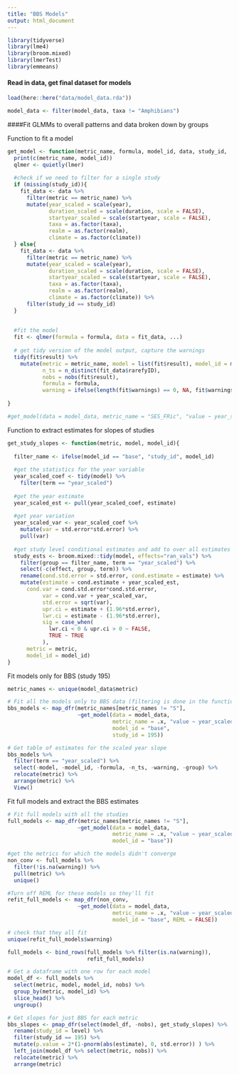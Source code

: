 ```yaml
---
title: "BBS Models"
output: html_document
---
```

```r
library(tidyverse)
library(lme4)
library(broom.mixed)
library(lmerTest)
library(emmeans)
```

#### Read in data, get final dataset for models
```r
load(here::here("data/model_data.rda"))

model_data <- filter(model_data, taxa != "Amphibians")
```

####Fit GLMMs to overall patterns and data broken down by groups

Function to fit a model
```r
get_model <- function(metric_name, formula, model_id, data, study_id, ...){
  print(c(metric_name, model_id))
  qlmer <- quietly(lmer)
  
  #check if we need to filter for a single study
  if (missing(study_id)){
    fit_data <- data %>%
      filter(metric == metric_name) %>%
      mutate(year_scaled = scale(year),
             duration_scaled = scale(duration, scale = FALSE),
             startyear_scaled = scale(startyear, scale = FALSE),
             taxa = as.factor(taxa),
             realm = as.factor(realm),
             climate = as.factor(climate))
  } else{
    fit_data <- data %>%
      filter(metric == metric_name) %>%
      mutate(year_scaled = scale(year),
             duration_scaled = scale(duration, scale = FALSE),
             startyear_scaled = scale(startyear, scale = FALSE),
             taxa = as.factor(taxa),
             realm = as.factor(realm),
             climate = as.factor(climate)) %>%
      filter(study_id == study_id)
  }
  
  
  #fit the model
  fit <- qlmer(formula = formula, data = fit_data, ...)
  
  # get tidy version of the model output, capture the warnings
  tidy(fit$result) %>%
    mutate(metric = metric_name, model = list(fit$result), model_id = model_id, 
           n_ts = n_distinct(fit_data$rarefyID),
           nobs = nobs(fit$result),
           formula = formula,
           warning = ifelse(length(fit$warnings) == 0, NA, fit$warnings))
  
}

#get_model(data = model_data, metric_name = "SES_FRic", "value ~ year_scaled + (year_scaled|study_id/rarefyID)", model_id = "base")
```

Function to extract estimates for slopes of studies
```r
get_study_slopes <- function(metric, model, model_id){
  
  filter_name <- ifelse(model_id == "base", "study_id", model_id)
  
  #get the statistics for the year variable
  year_scaled_coef <- tidy(model) %>%
    filter(term == "year_scaled") 
  
  #get the year estimate
  year_scaled_est <- pull(year_scaled_coef, estimate) 
  
  #get year variation
  year_scaled_var <- year_scaled_coef %>% 
    mutate(var = std.error*std.error) %>%
    pull(var)
  
  #get study level conditional estimates and add to over all estimates
  study_ests <- broom.mixed::tidy(model, effects="ran_vals") %>%
    filter(group == filter_name, term == "year_scaled") %>% 
    select(-c(effect, group, term)) %>%
    rename(cond.std.error = std.error, cond.estimate = estimate) %>%
    mutate(estimate = cond.estimate + year_scaled_est,
      cond.var = cond.std.error*cond.std.error, 
           var = cond.var + year_scaled_var,
           std.error = sqrt(var),
           upr.ci = estimate + (1.96*std.error),
           lwr.ci = estimate - (1.96*std.error),
           sig = case_when(
             lwr.ci < 0 & upr.ci > 0 ~ FALSE,
             TRUE ~ TRUE
           ),
      metric = metric,
      model_id = model_id)
}
```

Fit models only for BBS (study 195)
```r
metric_names <- unique(model_data$metric)

# Fit all the models only to BBS data (filtering is done in the function)
bbs_models <- map_dfr(metric_names[metric_names != "S"], 
                      ~get_model(data = model_data, 
                                 metric_name = .x, "value ~ year_scaled + (year_scaled|rarefyID)", 
                                 model_id = "base",
                                 study_id = 195))

# Get table of estimates for the scaled year slope
bbs_models %>% 
  filter(term == "year_scaled") %>% 
  select(-model, -model_id, -formula, -n_ts, -warning, -group) %>% 
  relocate(metric) %>% 
  arrange(metric) %>% 
  View()
```

Fit full models and extract the BBS estimates
```r

# Fit full models with all the studies
full_models <- map_dfr(metric_names[metric_names != "S"], 
                      ~get_model(data = model_data, 
                                 metric_name = .x, "value ~ year_scaled + (year_scaled|study_id/rarefyID)", 
                                 model_id = "base"))

#get the metrics for which the models didn't converge
non_conv <- full_models %>%
  filter(!is.na(warning)) %>% 
  pull(metric) %>% 
  unique()

#Turn off REML for these models so they'll fit
refit_full_models <- map_dfr(non_conv, 
                      ~get_model(data = model_data, 
                                 metric_name = .x, "value ~ year_scaled + (year_scaled|study_id/rarefyID)", 
                                 model_id = "base", REML = FALSE))

# check that they all fit
unique(refit_full_models$warning)

full_models <- bind_rows(full_models %>% filter(is.na(warning)),
                         refit_full_models)

# Get a dataframe with one row for each model
model_df <- full_models %>%
  select(metric, model, model_id, nobs) %>%
  group_by(metric, model_id) %>% 
  slice_head() %>%
  ungroup()

# Get slopes for just BBS for each metric
bbs_slopes <- pmap_dfr(select(model_df, -nobs), get_study_slopes) %>%
  rename(study_id = level) %>%
  filter(study_id == 195) %>% 
  mutate(p.value = 2*(1-pnorm(abs(estimate), 0, std.error)) ) %>% 
  left_join(model_df %>% select(metric, nobs)) %>%
  relocate(metric) %>% 
  arrange(metric)
```

